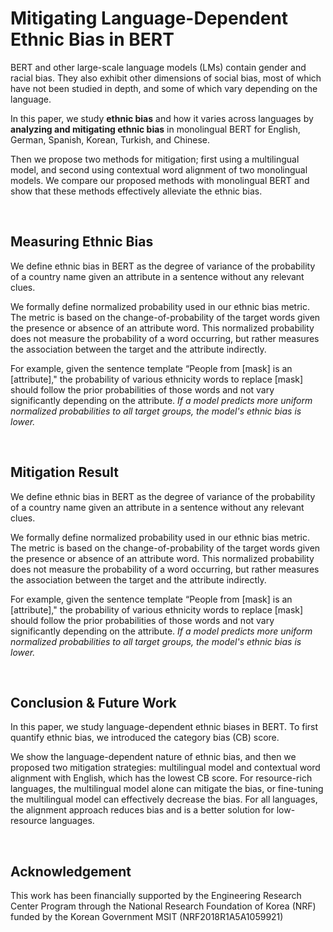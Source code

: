 
# Mitigating Language-Dependent Ethnic Bias in BERT

<TypingEffect />

BERT and other large-scale language models (LMs) contain gender and racial bias. They also exhibit other dimensions of social bias, most of which have not been studied in depth, and some of which vary depending on the language.

In this paper, we study **ethnic bias** and how it varies across languages by **analyzing and mitigating ethnic bias** in monolingual BERT for English, German, Spanish, Korean, Turkish, and Chinese.

Then we propose two methods for mitigation; first using a multilingual model, and second using contextual word alignment of two monolingual models. We compare our proposed methods with monolingual BERT and show that these methods effectively alleviate the ethnic bias.

<br />

## Measuring Ethnic Bias

We define ethnic bias in BERT as the degree of variance of the probability of a country name given an attribute in a sentence without any relevant clues.

<StackedBar />

We formally define normalized probability used in our ethnic bias metric.
The metric is based on the change-of-probability of the target words given the presence or absence of an attribute word.
This normalized probability does not measure the probability of a word occurring, but rather measures the association between the target and the attribute indirectly.

For example, given the sentence template “People from [mask] is an [attribute]," the probability of various ethnicity words to replace [mask] should follow the prior probabilities of those words and not vary significantly depending on the attribute.
_If a model predicts more uniform normalized probabilities to all target groups, the model's ethnic bias is lower._

<br />

## Mitigation Result

We define ethnic bias in BERT as the degree of variance of the probability of a country name given an attribute in a sentence without any relevant clues.

<StackedBar />

We formally define normalized probability used in our ethnic bias metric.
The metric is based on the change-of-probability of the target words given the presence or absence of an attribute word.
This normalized probability does not measure the probability of a word occurring, but rather measures the association between the target and the attribute indirectly.

For example, given the sentence template “People from [mask] is an [attribute]," the probability of various ethnicity words to replace [mask] should follow the prior probabilities of those words and not vary significantly depending on the attribute.
_If a model predicts more uniform normalized probabilities to all target groups, the model's ethnic bias is lower._

<br />

<!---
## Final Demo

<br />
<Image alt="Demo position" src="/worldmap.jpg" width={800} height={400} />

<br />
<br />
<br />
-->

## Conclusion & Future Work

In this paper, we study language-dependent ethnic biases in BERT.
To first quantify ethnic bias, we introduced the category bias (CB) score.

We show the language-dependent nature of ethnic bias, and then we proposed two mitigation strategies: multilingual model and contextual word alignment with English, which has the lowest CB score.
For resource-rich languages, the multilingual model alone can mitigate the bias, or fine-tuning the multilingual model can effectively decrease the bias.
For all languages, the alignment approach reduces bias and is a better solution for low-resource languages.

<br />

## Acknowledgement

This work has been financially supported by the Engineering Research Center Program through the National Research Foundation of Korea (NRF) funded by the Korean Government MSIT (NRF2018R1A5A1059921)

<br />
<br />
